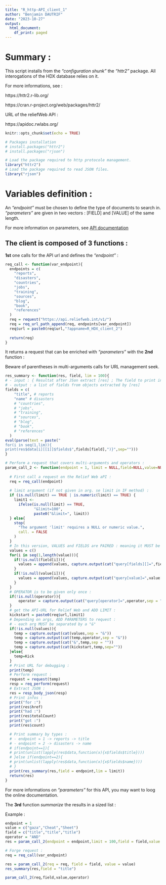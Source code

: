 --- 
title: "R_http-API_client_1"
author: "Benjamin DAUTRIF"
date: "2023-10-27"
output:
  html_document:
    df_print: paged
---
# Summary : 

This script installs from the *"configuration shunk"* the *"httr2"* package. All interogations of the HDX database relies on it. 

For more informations, see :    

https://httr2.r-lib.org/

https://cran.r-project.org/web/packages/httr2/

URL of the reliefWeb API :

https://apidoc.rwlabs.org/

```{r setup, include=TRUE}
knitr::opts_chunk$set(echo = TRUE)

# Packages installation 
# install.packages("httr2")
# install.packages("rjson")

# Load the package required to http protocole management.
library("httr2")
# Load the package required to read JSON files.
library("rjson")
```

# Variables definition :

An *"endpoint"* must be chosen to define the type of documents to search in. *"parameters"* are given in two vectors : [FIELD] and [VALUE] of the same length.      

For more information on parameters, see [API documentation]("https://apidoc.rwlabs.org/parameters")

## The client is composed of 3 functions :    

**1st** one calls for the API url and defines the *"endpoint"* :

```{r REQUEST, echo=TRUE}
req_call <- function(var_endpoint){
  endpoints = c(
    "reports",
    "disasters",
    "countries",
    "jobs",
    "training",
    "sources",
    "blog",
    "book",
    "references"
  )
  req = request("https://api.reliefweb.int/v1/")
  req = req_url_path_append(req, endpoints[var_endpoint])
  req$url = paste0(req$url,"?appname=R_HDX_client_2")
  
  return(req)
}
```

It returns a request that can be enriched with *"parameters"* with the **2nd** function :

Beware of parentheses in multi-arguments calls for URL management seek.

```{r SUMMARY,echo=TRUE}
res_summary <- function(res, field, lim = 100){
# - input : { Resultat after JSon extract [res] ; The field to print in final list [field]}
# - output : a list of fields from objects extracted by [res]
fields = c(
    "title", # reports
    "name" # disasters
    # "countries",
    # "jobs",
    # "training",
    # "sources",
    # "blog",
    # "book",
    # "references"
  )
eval(parse(text = paste("
for(i in seq(1,lim)){
print(res$data[i][[1]]$fields$",fields[field],")}",sep="")))
}
```


```{r pressure, echo=TRUE}
# Perform a request that covers multi-arguments and operators :
param_call_2 <- function(endpoint = 1, limit = NULL,field=NULL,value=NULL,operator=NULL){
  
  # First call a request on the Relief Web aPI :
  req = req_call(endpoint)
  
  # limit argument (if not given in arg. se limit in IF method) :
  if (is.null(limit) == TRUE | is.numeric(limit) == TRUE) {
    limit1 <-
      ifelse(is.null(limit) == TRUE,
             "&limit=100",
             paste0("&limit=", limit))
  } else{
    stop(
      "The argument 'limit' requires a NULL or numeric value.",
      call. = FALSE
    )
  }
  # In this version, VALUES and FIELDS are PAIRED : meaning it MUST be passed as TWO VECTORS of the same size (see example) :
  values = c()
  for(i in seq(1,length(value))){
    if(!is.null(field[i])){
      values = append(values, capture.output(cat("query[fields][]=",field[i],sep = "")))
    }
    if(!is.null(value[i])){
      values = append(values, capture.output(cat("query[value]=",value[i],sep = "")))
    }
  }
  # OPERATOR is to be given only once : 
  if(!is.null(operator)){
      operator = capture.output(cat("query[operator]=",operator,sep = ""))
  }
  # get the API-URL for Relief Web and ADD LIMIT :
  kickstart = paste0(req$url,limit1)
  # Depending on args, ADD PARAMETERS to request :
  # - each arg MUST be separated by a "&"
  if(!is.null(values)){
    temp = capture.output(cat(values,sep = "&"))
    temp = capture.output(cat(temp,operator,sep = "&"))
    temp = capture.output(cat("&",temp,sep = ""))
    temp = capture.output(cat(kickstart,temp,sep=""))
  }else{
    temp=Kick
  }
  # Print URL for debugging :
  print(temp)
  # Perform request :
  request = request(temp)
  resp = req_perform(request)
  # Extract JSON :
  res = resp_body_json(resp)
  # Print infos : 
  print("for :")
  print(res$href)
  print("had :")
  print(res$totalCount)
  print("got :")
  print(res$count)

  # Print summary by types : 
  # - endpoint = 1 -> reports -> title
  # - endpoint = 2 -> disasters -> name
  # if(endpoint==1){
  # print(unlist(lapply(res$data,function(x){x$fields$title})))
  # }else if(endpoint==2){
  # print(unlist(lapply(res$data,function(x){x$fields$name})))
  # }
  print(res_summary(res,field = endpoint,lim = limit))
  return(res)
}
```


For more informations on *"parameters"* for this API, you may want to loog the online documentation. 

The **3rd** function *summarize* the results in a sized list : 


Example :

```{r example, echo=TRUE}
endpoint = 1
value = c("gaza","Cheat","Sheet")
field = c("title","title","title")
operator = "AND"
res = param_call_2(endpoint = endpoint,limit = 100,field = field,value = value)
```

```{r CASE, echo=TRUE}
# Forge request :
req = req_call(var_endpoint)

res = param_call_2(req = req, field = field, value = value)
res_summary(res,field = "title")

param_call_2(req,field,value,operator)
```